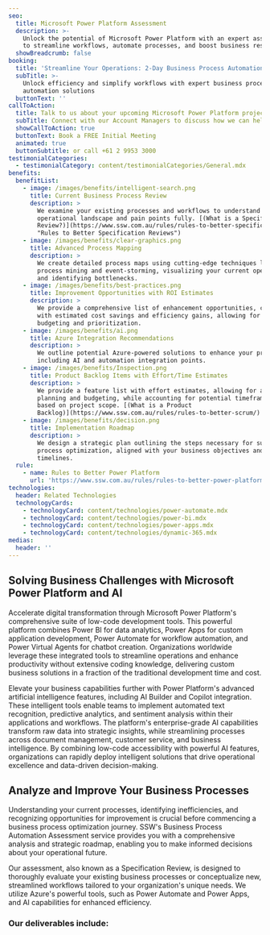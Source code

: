 ```yaml
---
seo:
  title: Microsoft Power Platform Assessment
  description: >-
    Unlock the potential of Microsoft Power Platform with an expert assessment
    to streamline workflows, automate processes, and boost business results.
  showBreadcrumb: false
booking:
  title: 'Streamline Your Operations: 2-Day Business Process Automation Assessment'
  subTitle: >-
    Unlock efficiency and simplify workflows with expert business process
    automation solutions 
  buttonText: ''
callToAction:
  title: Talk to us about your upcoming Microsoft Power Platform project
  subTitle: Connect with our Account Managers to discuss how we can help.
  showCallToAction: true
  buttonText: Book a FREE Initial Meeting
  animated: true
  buttonSubtitle: or call +61 2 9953 3000
testimonialCategories:
  - testimonialCategory: content/testimonialCategories/General.mdx
benefits:
  benefitList:
    - image: /images/benefits/intelligent-search.png
      title: Current Business Process Review
      description: >
        We examine your existing processes and workflows to understand your
        operational landscape and pain points fully. [(What is a Specification
        Review?)](https://www.ssw.com.au/rules/rules-to-better-specification-reviews/
        "Rules to Better Specification Reviews")
    - image: /images/benefits/clear-graphics.png
      title: Advanced Process Mapping
      description: >
        We create detailed process maps using cutting-edge techniques like
        process mining and event-storming, visualizing your current operations
        and identifying bottlenecks.
    - image: /images/benefits/best-practices.png
      title: Improvement Opportunities with ROI Estimates
      description: >
        We provide a comprehensive list of enhancement opportunities, complete
        with estimated cost savings and efficiency gains, allowing for accurate
        budgeting and prioritization.
    - image: /images/benefits/ai.png
      title: Azure Integration Recommendations
      description: >
        We outline potential Azure-powered solutions to enhance your processes,
        including AI and automation integration points.
    - image: /images/benefits/Inspection.png
      title: Product Backlog Items with Effort/Time Estimates
      description: >
        We provide a feature list with effort estimates, allowing for accurate
        planning and budgeting, while accounting for potential timeframe changes
        based on project scope. [(What is a Product
        Backlog)](https://www.ssw.com.au/rules/rules-to-better-scrum/)
    - image: /images/benefits/decision.png
      title: Implementation Roadmap
      description: >
        We design a strategic plan outlining the steps necessary for successful
        process optimization, aligned with your business objectives and
        timelines.
  rule:
    - name: Rules to Better Power Platform
      url: 'https://www.ssw.com.au/rules/rules-to-better-power-platform/'
technologies:
  header: Related Technologies
  technologyCards:
    - technologyCard: content/technologies/power-automate.mdx
    - technologyCard: content/technologies/power-bi.mdx
    - technologyCard: content/technologies/power-apps.mdx
    - technologyCard: content/technologies/dynamic-365.mdx
medias:
  header: ''
---
```


## Solving Business Challenges with Microsoft Power Platform and AI

Accelerate digital transformation through Microsoft Power Platform's comprehensive suite of low-code development tools. This powerful platform combines Power BI for data analytics, Power Apps for custom application development, Power Automate for workflow automation, and Power Virtual Agents for chatbot creation. Organizations worldwide leverage these integrated tools to streamline operations and enhance productivity without extensive coding knowledge, delivering custom business solutions in a fraction of the traditional development time and cost.

Elevate your business capabilities further with Power Platform's advanced artificial intelligence features, including AI Builder and Copilot integration. These intelligent tools enable teams to implement automated text recognition, predictive analytics, and sentiment analysis within their applications and workflows. The platform's enterprise-grade AI capabilities transform raw data into strategic insights, while streamlining processes across document management, customer service, and business intelligence. By combining low-code accessibility with powerful AI features, organizations can rapidly deploy intelligent solutions that drive operational excellence and data-driven decision-making.

## Analyze and Improve Your Business Processes

Understanding your current processes, identifying inefficiencies, and recognizing opportunities for improvement is crucial before commencing a business process optimization journey. SSW's Business Process Automation Assessment service provides you with a comprehensive analysis and strategic roadmap, enabling you to make informed decisions about your operational future.

Our assessment, also known as a Specification Review, is designed to thoroughly evaluate your existing business processes or conceptualize new, streamlined workflows tailored to your organization's unique needs. We utilize Azure's powerful tools, such as Power Automate and Power Apps, and AI capabilities for enhanced efficiency.

<VideoEmbed url="https://www.youtube.com/watch?v=lYR1ezTKJgA&t=15s" caption="Cost cutting with Power Apps and development strategies with Richard Campbell and Ulysses Maclaren (6 mins)" duration="" removeMargin={false} />

### Our deliverables include:
